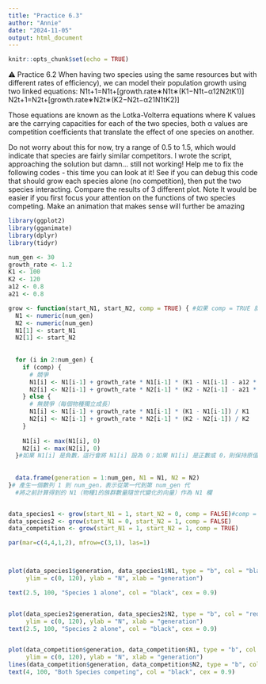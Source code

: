 ```yaml
---
title: "Practice 6.3"
author: "Annie"
date: "2024-11-05"
output: html_document
---
```


```r
knitr::opts_chunk$set(echo = TRUE)
```
⚠ Practice 6.2 
When having two species using the same resources but with different rates of efficiency), we can model their population growth using two linked equations:
N1t+1=N1t+[growth.rate∗N1t∗(K1−N1t−α12N2tK1)]
N2t+1=N2t+[growth.rate∗N2t∗(K2−N2t−α21N1tK2)]

Those equations are known as the Lotka-Volterra equations where K values are the carrying capacities for each of the two species, both α values are competition coefficients that translate the effect of one species on another. 

Do not worry about this for now, try a range of 0.5 to 1.5, which would indicate that species are fairly similar competitors. I wrote the script, approaching the solution but damn… still not working! Help me to fix the following codes - this time you can look at it! See if you can debug this code that should grow each species alone (no competition), then put the two species interacting. Compare the results of 3 different plot. Note It would be easier if you first focus your attention on the functions of two species competing. Make an animation that makes sense will further be amazing
```r
library(ggplot2)
library(gganimate)
library(dplyr)
library(tidyr)

num_gen <- 30             
growth_rate <- 1.2       
K1 <- 100               
K2 <- 120                 
a12 <- 0.8               
a21 <- 0.8                

grow <- function(start_N1, start_N2, comp = TRUE) { #如果 comp = TRUE 就加入物種之間的競爭效果，不然兩個物種獨立成長
  N1 <- numeric(num_gen)
  N2 <- numeric(num_gen)
  N1[1] <- start_N1
  N2[1] <- start_N2
  
  
  for (i in 2:num_gen) {
    if (comp) {
      # 競爭
      N1[i] <- N1[i-1] + growth_rate * N1[i-1] * (K1 - N1[i-1] - a12 * N2[i-1]) / K1
      N2[i] <- N2[i-1] + growth_rate * N2[i-1] * (K2 - N2[i-1] - a21 * N1[i-1]) / K2
    } else {
      # 無競爭（每個物種獨立成長）
      N1[i] <- N1[i-1] + growth_rate * N1[i-1] * (K1 - N1[i-1]) / K1
      N2[i] <- N2[i-1] + growth_rate * N2[i-1] * (K2 - N2[i-1]) / K2
    }
    
    N1[i] <- max(N1[i], 0) 
    N2[i] <- max(N2[i], 0)
  }#如果 N1[i] 是負數，這行會將 N1[i] 設為 0；如果 N1[i] 是正數或 0，則保持原值不變。確保種群數量不會變成負值，讓種群數量至少為零
  
  
  data.frame(generation = 1:num_gen, N1 = N1, N2 = N2) 
}# 產生一個數列 1 到 num_gen，表示從第一代到第 num_gen 代
  #將之前計算得到的 N1（物種1的族群數量隨世代變化的向量）作為 N1 欄


data_species1 <- grow(start_N1 = 1, start_N2 = 0, comp = FALSE)#comp = FALSE:沒有競爭，只有物種1的族群數量增長。
data_species2 <- grow(start_N1 = 0, start_N2 = 1, comp = FALSE)
data_competition <- grow(start_N1 = 1, start_N2 = 1, comp = TRUE)

par(mar=c(4,4,1,2), mfrow=c(3,1), las=1) 



plot(data_species1$generation, data_species1$N1, type = "b", col = "black",xlim=c(0,30),
     ylim = c(0, 120), ylab = "N", xlab = "generation")

text(2.5, 100, "Species 1 alone", col = "black", cex = 0.9)


plot(data_species2$generation, data_species2$N2, type = "b", col = "red",
     ylim = c(0, 120), ylab = "N", xlab = "generation")
text(2.5, 100, "Species 2 alone", col = "black", cex = 0.9)


plot(data_competition$generation, data_competition$N1, type = "b", col = "black",
     ylim = c(0, 120), ylab = "N", xlab = "generation")
lines(data_competition$generation, data_competition$N2, type = "b", col = "red")
text(4, 100, "Both Species competing", col = "black", cex = 0.9)
```



